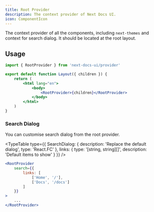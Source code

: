 ```yaml
---
title: Root Provider
description: The context provider of Next Docs UI.
icon: ComponentIcon
---
```



The context provider of all the components, including `next-themes` and context
for search dialog. It should be located at the root layout.

## Usage

```jsx
import { RootProvider } from 'next-docs-ui/provider'

export default function Layout({ children }) {
    return (
        <html lang="en">
            <body>
                <RootProvider>{children}</RootProvider>
            </body>
        </html>
    )
}
```

### Search Dialog

You can customise search dialog from the root provider.

<TypeTable
    type={{
        SearchDialog: {
            description: 'Replace the default dialog',
            type: 'React.FC<SearchDialogProps>'
        },
        links: { type: '[string, string][]', description: 'Default items to show' }
    }}
/>

```jsx
<RootProvider
    search={{
        links: [
            ['Home', '/'],
            ['Docs', '/docs']
        ]
    }}
>
    ...
</RootProvider>
```
